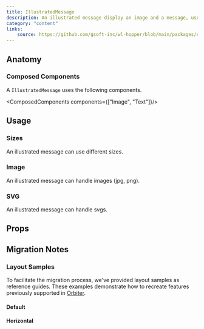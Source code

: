 ```yaml
---
title: IllustratedMessage
description: An illustrated message display an image and a message, usually for an empty state or an error page.
category: "content"
links:
    source: https://github.com/gsoft-inc/wl-hopper/blob/main/packages/components/src/IllustratedMessage/src/IllustratedMessage.tsx
---
```


<Example src="IllustratedMessage/docs/default" isOpen />

## Anatomy

### Composed Components

A `IllustratedMessage` uses the following components.

<ComposedComponents components={["Image", "Text"]}/>

## Usage

### Sizes

An illustrated message can use different sizes.

<Example src="IllustratedMessage/docs/size" />

### Image

An illustrated message can handle images (jpg, png).

<Example src="IllustratedMessage/docs/image" />

### SVG

An illustrated message can handle svgs.

<Example src="IllustratedMessage/docs/svg" />

## Props

<PropTable component="IllustratedMessage" />

## Migration Notes

<MigrateGuide src="IllustratedMessage/docs/migration-notes" />

### Layout Samples

To facilitate the migration process, we've provided layout samples as reference guides. These examples demonstrate how to recreate features previously supported in [Orbiter](https://wl-orbiter-website.netlify.app/?path=/docs/illustrated-message--docs).

#### Default

<Example src="IllustratedMessage/docs/migration/default" />

#### Horizontal

<Example src="IllustratedMessage/docs/migration/horizontal" />
